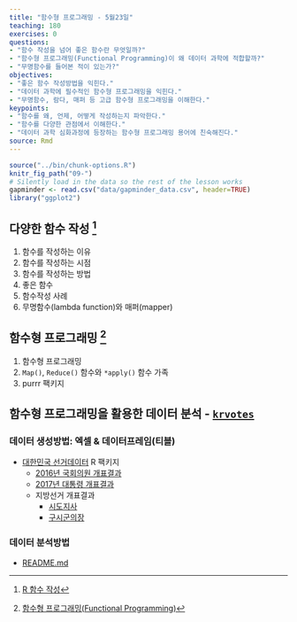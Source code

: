 ```yaml
---
title: "함수형 프로그래밍 - 5월23일"
teaching: 180
exercises: 0
questions:
- "함수 작성을 넘어 좋은 함수란 무엇일까?"
- "함수형 프로그래밍(Functional Programming)이 왜 데이터 과학에 적합할까?"
- "무명함수를 들어본 적이 있는가?"
objectives:
- "좋은 함수 작성방법을 익힌다."
- "데이터 과학에 필수적인 함수형 프로그래밍을 익힌다."
- "무명함수, 람다, 매퍼 등 고급 함수형 프로그래밍을 이해한다."
keypoints:
- "함수를 왜, 언제, 어떻게 작성하는지 파악한다."
- "함수를 다양한 관점에서 이해한다."
- "데이터 과학 심화과정에 등장하는 함수형 프로그래밍 용어에 친숙해진다."
source: Rmd
---
```


```r
source("../bin/chunk-options.R")
knitr_fig_path("09-")
# Silently load in the data so the rest of the lesson works
gapminder <- read.csv("data/gapminder_data.csv", header=TRUE)
library("ggplot2")
```

## 다양한 함수 작성 [^writing-functional-programming]

[^writing-functional-programming]: [R 함수 작성](https://statkclee.github.io/parallel-r/ds-fp-write-fn.html)

1. 함수를 작성하는 이유
1. 함수를 작성하는 시점
1. 함수를 작성하는 방법
1. 좋은 함수
1. 함수작성 사례
1. 무명함수(lambda function)와 매퍼(mapper)

## 함수형 프로그래밍 [^functional-programming]

[^functional-programming]: [함수형 프로그래밍(Functional Programming)](https://statkclee.github.io/parallel-r/ds-fp.html)

1. 함수형 프로그래밍
1. `Map()`, `Reduce()` 함수와 `*apply()` 함수 가족
1. purrr 팩키지

## 함수형 프로그래밍을 활용한 데이터 분석 - [`krvotes`](https://github.com/statkclee/krvotes)

### 데이터 생성방법: 엑셀 & 데이터프레임(티블)

- [대한민국 선거데이터](https://github.com/statkclee/krvotes) R 팩키지
    - [2016년 국회의원 개표결과](https://github.com/statkclee/krvotes/blob/master/data-raw/congress.R)
    - [2017년 대통령 개표결과](https://github.com/statkclee/krvotes/blob/master/data-raw/president.R)
    - 지방선거 개표결과
	    - [시도지사](https://github.com/statkclee/krvotes/blob/master/data-raw/local.R)
	    - [구시군의장](https://github.com/statkclee/krvotes/blob/master/data-raw/local_sigungu.R)

### 데이터 분석방법

- [README.md](https://github.com/statkclee/krvotes/blob/master/README.md)
